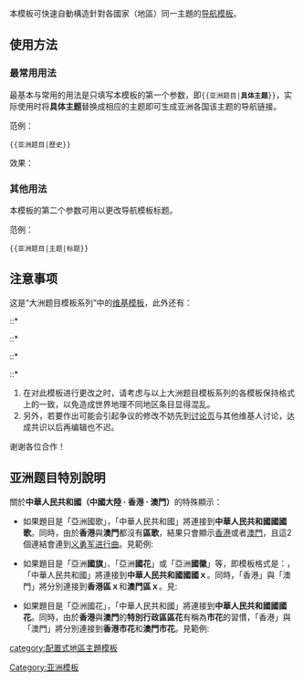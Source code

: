 <includeonly><!-- 在這裡加入模板的保護標識 --></includeonly><noinclude>{{template doc page viewed directly}}</noinclude>
本模板可快速自動構造針對各國家（地區）同一主題的[[维基百科:导航模板|导航模板]]。

== 使用方法 ==
=== 最常用用法 ===
最基本与常用的用法是只填写本模板的第一个参数，即<code><nowiki>{{亚洲题目|</nowiki>'''具体主题'''<nowiki>}}</nowiki></code>，实际使用时将'''具体主题'''替换成相应的主题即可生成亚洲各国该主题的导航链接。
;范例：
 <code><nowiki>{{亚洲题目|歷史}}</nowiki></code>
;效果：
{{亚洲题目|历史}}

=== 其他用法 ===
本模板的第二个参数可用以更改导航模板标题。
;范例：
 <code><nowiki>{{亚洲题目|主题|标题}}</nowiki></code>

== 注意事项 ==
这是“大洲题目模板系列”中的[[Help:模板|维基模板]]，此外还有：
::*{{tl|大洋洲题目}}
::*{{tl|非洲题目}}
::*{{tl|美洲题目}}
::*{{tl|欧洲题目}}
#在对此模板进行更改之时，请考虑与以上大洲题目模板系列的各模板保持格式上的一致，以免造成世界地理不同地区条目显得混乱。
#另外，若要作出可能会引起争议的修改不妨先到[[Template talk:亚洲题目|讨论页]]与其他维基人讨论，达成共识以后再编辑也不迟。
谢谢各位合作！

== 亚洲题目特別說明 ==
關於'''中華人民共和國（中國大陸 · 香港 · 澳門）'''的特殊顯示：
*如果題目是「亞洲國歌」，「中華人民共和國」將連接到'''中華人民共和國國國歌'''。同時，由於'''香港'''與'''澳門'''都沒有'''區歌'''，結果只會顯示[[香港]]或者[[澳門]]，且這2個連結會連到[[义勇军进行曲]]。見範例{{tl|亚洲题目|'''国歌'''}}:
{{亞洲题目|國歌}}
*如果題目是「亞洲'''國旗'''」、「亞洲'''國花'''」或「亞洲'''國徽'''」等，即模板格式是：{{tl|亚洲题目|'''国ｘ'''}}，「中華人民共和國」將連接到'''中華人民共和國國國ｘ'''。同時，「香港」與「澳門」將分別連接到'''香港區ｘ'''和'''澳門區ｘ'''。見{{tl|亚洲题目|'''国旗'''}}:
{{亞洲题目|國旗}}
*如果題目是「亞洲國花」，「中華人民共和國」將連接到'''中華人民共和國國國花'''。同時，由於'''香港'''與'''澳門'''的'''特別行政區區花'''有稱為'''市花'''的習慣，「香港」與「澳門」將分別連接到'''香港市花'''和'''澳門市花'''。見範例{{tl|亚洲题目|'''国花'''}}:
{{亞洲题目|國花}}
<includeonly>
<!-- 本行下加入模板的分類 -->
[[Category:亚洲模板]]
[[category:配置式地區主題模板]]
</includeonly>